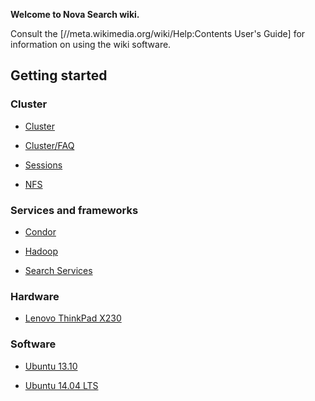 '''Welcome to Nova Search wiki.'''

Consult the [//meta.wikimedia.org/wiki/Help:Contents User's Guide] for information on using the wiki software.

== Getting started ==
=== Cluster ===
*[[ Cluster ]]

*[[ Cluster/FAQ ]]

*[[ Sessions ]]

*[[ NFS ]]

=== Services and frameworks ===
*[[ Condor ]]

*[[ Hadoop ]]

*[[ Search Services ]]

=== Hardware ===
*[[ Lenovo ThinkPad X230 ]]

=== Software ===
*[[ Ubuntu 13.10 ]]

*[[ Ubuntu 14.04 LTS ]]